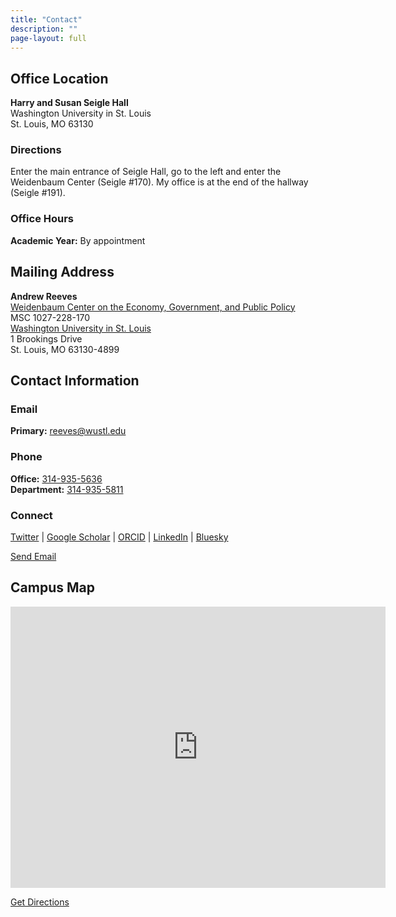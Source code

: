 ```yaml
---
title: "Contact"
description: ""
page-layout: full
---
```


```{=html}
<link rel="stylesheet" href="https://cdnjs.cloudflare.com/ajax/libs/font-awesome/6.0.0/css/all.min.css">
```

:::: simple-layout

::: contact-grid
::: contact-main
::: content-card
## Office Location

**Harry and Susan Seigle Hall**  
Washington University in St. Louis  
St. Louis, MO 63130

### Directions

Enter the main entrance of Seigle Hall, go to the left and enter the Weidenbaum Center (Seigle #170). My office is at the end of the hallway (Seigle #191).

### Office Hours

**Academic Year:** By appointment
:::

::: content-card
## Mailing Address

**Andrew Reeves**  
[Weidenbaum Center on the Economy, Government, and Public Policy](http://wc.washu.edu)  
MSC 1027-228-170  
[Washington University in St. Louis](http://washu.edu)  
1 Brookings Drive  
St. Louis, MO 63130-4899
:::
:::

::: contact-sidebar
::: content-card
## Contact Information

### Email

**Primary:** [reeves@wustl.edu](mailto:reeves@wustl.edu)

### Phone

**Office:** [314-935-5636](tel:+13149355636)  
**Department:** [314-935-5811](tel:+13149355811)

### Connect

[<i class="fab fa-twitter"></i> Twitter](https://twitter.com/ajreeves) | [<i class="fas fa-graduation-cap"></i> Google Scholar](https://scholar.google.com/citations?user=xPSRkX4AAAAJ) | [<i class="fab fa-orcid"></i> ORCID](https://orcid.org/0000-0001-7217-6601) | [<i class="fab fa-linkedin"></i> LinkedIn](https://www.linkedin.com/in/areeves/) | [<i class="fab fa-bluesky"></i> Bluesky](https://bsky.app/profile/ajreeves.bsky.social)

[<i class="fas fa-envelope"></i> Send Email](mailto:reeves@wustl.edu){.btn .btn-outline}
:::
:::
:::

::: content-card
## Campus Map

::: map-container
<iframe src="https://www.google.com/maps/embed?pb=!1m18!1m12!1m3!1d3135.048724371058!2d-90.30624628466093!3d38.64734347960371!2m3!1f0!2f0!3f0!3m2!1i1024!2i768!4f13.1!3m3!1m2!1s0x87d8b53c0a6e144b%3A0xc07c870c0d084b6f!2sHarry%20and%20Susan%20Seigle%20Hall!5e0!3m2!1sen!2sus!4v1707505600000" width="600" height="450" style="border:0" allowfullscreen loading="lazy">
</iframe>
:::

[<i class="fas fa-directions"></i> Get Directions](https://maps.google.com/maps?q=Harry+and+Susan+Seigle+Hall,+Washington+University+in+St.+Louis,+St.+Louis,+MO){.btn .btn-outline}
:::

::::